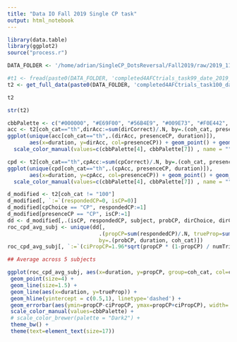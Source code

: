 ```yaml
---
title: "Data IO Fall 2019 Single CP task"
output: html_notebook
---
```


```r
library(data.table)
library(ggplot2)
source("process.r")
```

```r
DATA_FOLDER <- '/home/adrian/SingleCP_DotsReversal/Fall2019/raw/2019_11_05_13_18/'
```

```r
#t1 <- fread(paste0(DATA_FOLDER, 'completed4AFCtrials_task99_date_2019_11_05_10_27.csv'))
t2 <- get_full_data(paste0(DATA_FOLDER, 'completed4AFCtrials_task100_date_2019_11_05_13_18.csv'))
```


```r
t2
```



```r
str(t2)
```

```r
cbbPalette <- c("#000000", "#E69F00", "#56B4E9", "#009E73", "#F0E442", "#0072B2", "#D55E00", "#CC79A7")
acc <- t2[coh_cat=="th",dirAcc:=sum(dirCorrect)/.N, by=.(coh_cat, presenceCP, duration)]
ggplot(unique(acc[coh_cat=="th",.(dirAcc, presenceCP, duration)]), 
       aes(x=duration, y=dirAcc, col=presenceCP)) + geom_point() + geom_line() +
  scale_color_manual(values=c(cbbPalette[4], cbbPalette[7]) , name = "", labels = c("no CP", "CP"))
```

```r
cpd <- t2[coh_cat=="th",cpAcc:=sum(cpCorrect)/.N, by=.(coh_cat, presenceCP, duration)]
ggplot(unique(cpd[coh_cat=="th",.(cpAcc, presenceCP, duration)]), 
       aes(x=duration, y=cpAcc, col=presenceCP)) + geom_point() + geom_line() +
  scale_color_manual(values=c(cbbPalette[4], cbbPalette[7]) , name = "", labels = c("no CP", "CP"))
```

```r
d_modified <- t2[coh_cat != "100"]
d_modified[, `:=`(respondedCP=0, isCP=0)]
d_modified[cpChoice == "CP", respondedCP:=1]
d_modified[presenceCP == "CP", isCP:=1]
dd <- d_modified[,.(isCP, respondedCP, subject, probCP, dirChoice, dirCorrect, cpCorrect, duration, coh_cat)]
roc_cpd_avg_subj <- unique(dd[,
                             .(propCP=sum(respondedCP)/.N, trueProp=sum(isCP)/.N, numTrials=.N),
                             by=.(probCP, duration, coh_cat)])
roc_cpd_avg_subj[, `:=`(ciPropCP=1.96*sqrt(propCP * (1-propCP) / numTrials), ciTrueProp=1.96*sqrt(trueProp * (1-trueProp) / numTrials))]

## Average across 5 subjects

ggplot(roc_cpd_avg_subj, aes(x=duration, y=propCP, group=coh_cat, col=coh_cat)) +
 geom_point(size=4) +
 geom_line(size=1.5) +
 geom_line(aes(x=duration, y=trueProp)) +
 geom_hline(yintercept = c(0.5,1), linetype='dashed') +
 geom_errorbar(aes(ymin=propCP-ciPropCP, ymax=propCP+ciPropCP), width=.3, size=.7) +
 scale_color_manual(values=cbbPalette) +
 # scale_color_brewer(palette = "Dark2") +
 theme_bw() +
 theme(text=element_text(size=17))
```


